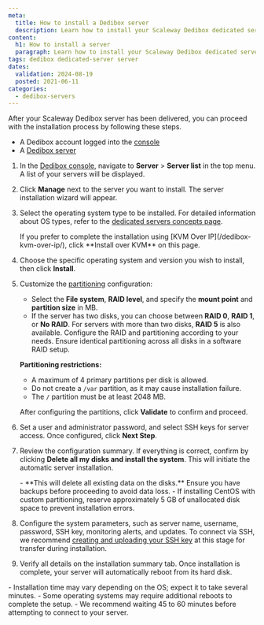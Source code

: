 ```yaml
---
meta:
  title: How to install a Dedibox server 
  description: Learn how to install your Scaleway Dedibox dedicated server with step-by-step instructions for OS selection, partitioning, and configuration.
content:
  h1: How to install a server 
  paragraph: Learn how to install your Scaleway Dedibox dedicated server with step-by-step instructions for OS selection, partitioning, and configuration.
tags: dedibox dedicated-server server 
dates:
  validation: 2024-08-19
  posted: 2021-06-11
categories:
  - dedibox-servers
---
```


After your Scaleway Dedibox server has been delivered, you can proceed with the installation process by following these steps.

<Macro id="requirements" />

- A Dedibox account logged into the [console](https://console.online.net)
- A [Dedibox server](/dedibox/how-to/order-a-server/)

1. In the [Dedibox console](https://console.online.net/), navigate to **Server** > **Server list** in the top menu. A list of your servers will be displayed.
2. Click **Manage** next to the server you want to install. The server installation wizard will appear.
3. Select the operating system type to be installed.
   <Message type="tip">
     For detailed information about OS types, refer to the [dedicated servers concepts page](/dedibox/concepts/#os-type).
   </Message>

   <Message type="note">
     If you prefer to complete the installation using [KVM Over IP](/dedibox-kvm-over-ip/), click **Install over KVM** on this page.
   </Message>
4. Choose the specific operating system and version you wish to install, then click **Install**.
5. Customize the [partitioning](/dedibox/concepts/#partitioning) configuration:

   - Select the **File system**, **RAID level**, and specify the **mount point** and **partition size** in MB.
   - If the server has two disks, you can choose between **RAID 0**, **RAID 1**, or **No RAID**. For servers with more than two disks, **RAID 5** is also available. Configure the RAID and partitioning according to your needs. Ensure identical partitioning across all disks in a software RAID setup.

   **Partitioning restrictions:**
   - A maximum of 4 primary partitions per disk is allowed.
   - Do not create a `/var` partition, as it may cause installation failure.
   - The `/` partition must be at least 2048 MB.

   After configuring the partitions, click **Validate** to confirm and proceed.

6. Set a user and administrator password, and select SSH keys for server access. Once configured, click **Next Step**.
7. Review the configuration summary. If everything is correct, confirm by clicking **Delete all my disks and install the system**. This will initiate the automatic server installation.

   <Message type="important">
     - **This will delete all existing data on the disks.** Ensure you have backups before proceeding to avoid data loss.
     - If installing CentOS with custom partitioning, reserve approximately 5 GB of unallocated disk space to prevent installation errors.
   </Message>
8. Configure the system parameters, such as server name, username, password, SSH key, monitoring alerts, and updates.
   <Message type="note">
     To connect via SSH, we recommend [creating and uploading your SSH key](/dedibox-account/how-to/upload-an-ssh-key/) at this stage for transfer during installation.
   </Message>
9. Verify all details on the installation summary tab. Once installation is complete, your server will automatically reboot from its hard disk.

<Message type="note">
  - Installation time may vary depending on the OS; expect it to take several minutes.
  - Some operating systems may require additional reboots to complete the setup.
  - We recommend waiting 45 to 60 minutes before attempting to connect to your server.
</Message>